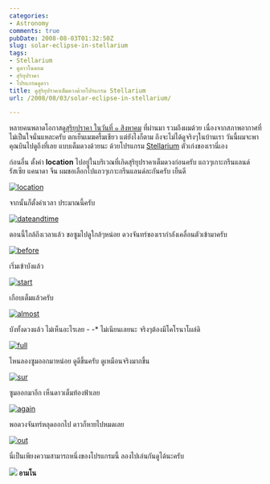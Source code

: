 ```yaml
---
categories:
- Astronomy
comments: true
pubDate: 2008-08-03T01:32:50Z
slug: solar-eclipse-in-stellarium
tags:
- Stellarium
- ดูดาวในคอม
- สุริยุปราคา
- โปรแกรมดูดาว
title: ดูสุริยุปราคาเต็มดวงด้วยโปรแกรม Stellarium
url: /2008/08/03/solar-eclipse-in-stellarium/

---
```


หลายคนพลาดโอกาสดู[สุริยุปราคา ในวันที่ ๑ สิงหาคม](https://armno.in.th/20080716/%E0%B8%AA%E0%B8%B8%E0%B8%A3%E0%B8%B4%E0%B8%A2%E0%B8%B8%E0%B8%9B%E0%B8%A3%E0%B8%B2%E0%B8%84%E0%B8%B2-1-%E0%B8%AA%E0%B8%B4%E0%B8%87%E0%B8%AB%E0%B8%B2%E0%B8%84%E0%B8%A1-2551) ที่ผ่านมา รวมถึงผมด้วย เนื่องจากสภาพอากาศที่ไม่เป็นใจนั่นแหละครับ ตกเย็นเมฆครึ้มเชียว แต่ยังไงก็ตาม ถึงจะไม่ได้ดูจริงๆในบ้านเรา วันนี้ผมจะพาคุณบินไปดูถึงที่เลย แบบเต็มดวงด้วยนะ ด้วยโปรแกรม [Stellarium](https://armno.in.th/20071220/%E0%B8%A3%E0%B8%B5%E0%B8%A7%E0%B8%B4%E0%B8%A7-stellarium-%E0%B9%82%E0%B8%9B%E0%B8%A3%E0%B9%81%E0%B8%81%E0%B8%A3%E0%B8%A1%E0%B8%94%E0%B8%B9%E0%B8%94%E0%B8%B2%E0%B8%A7) ตัวเก่งของเรานี่เอง

ก่อนอื่น ตั้งค่า **location** ไปอยู่ในบริเวณที่เกิดสุริยุปราคาเต็มดวงก่อนครับ แถวๆเกาะกรีนแลนด์ รัสเซีย แคนาดา จีน ผมขอเลือกไปแถวๆเกาะกรีนแลนด์ละกันครับ เย็นดี

[![location](https://armno.in.th/wp-content/uploads/2008/08/location-thumb.jpg)](https://armno.in.th/wp-content/uploads/2008/08/location.jpg)

จากนั้นก็ตั้งค่าเวลา ประมาณนี้ครับ

[![dateandtime](https://armno.in.th/wp-content/uploads/2008/08/dateandtime-thumb.jpg)](https://armno.in.th/wp-content/uploads/2008/08/dateandtime.jpg)

ตอนนี้ใกล้ถึงเวลาแล้ว ขอซูมไปดูใกล้ๆหน่อย ดวงจันทร์ของเรากำลังเคลื่อนตัวเข้ามาครับ

[![before](https://armno.in.th/wp-content/uploads/2008/08/before-thumb.jpg)](https://armno.in.th/wp-content/uploads/2008/08/before.jpg)

เริ่มเข้าบังแล้ว

[![start](https://armno.in.th/wp-content/uploads/2008/08/start-thumb.jpg)](https://armno.in.th/wp-content/uploads/2008/08/start.jpg)

เกือบเต็มแล้วครับ

[![almost](https://armno.in.th/wp-content/uploads/2008/08/almost-thumb.jpg)](https://armno.in.th/wp-content/uploads/2008/08/almost.jpg)

บังทั้งดวงแล้ว ไม่เห็นอะไรเลย - -* ไม่เนียนเลยนะ จริงๆต้องมีโคโรนาโผล่ดิ

[![full](https://armno.in.th/wp-content/uploads/2008/08/full-thumb.jpg)](https://armno.in.th/wp-content/uploads/2008/08/full.jpg)

ไหนลองซูมออกมาหน่อย ดูดีขึ้นครับ ดูเหมือนจริงมากขึ้น

[![sur](https://armno.in.th/wp-content/uploads/2008/08/sur-thumb.jpg)](https://armno.in.th/wp-content/uploads/2008/08/sur.jpg)

ซูมออกมาอีก เห็นดาวเต็มท้องฟ้าเลย

[![again](https://armno.in.th/wp-content/uploads/2008/08/again-thumb.jpg)](https://armno.in.th/wp-content/uploads/2008/08/again.jpg)

พอดวงจันทร์หลุดออกไป ดาวก็หายไปหมดเลย

[![out](https://armno.in.th/wp-content/uploads/2008/08/out-thumb.jpg)](https://armno.in.th/wp-content/uploads/2008/08/out.jpg)

นี่เป็นเพียงความสามารถหนึ่งของโปรแกรมนี้ ลองไปเล่นกันดูได้นะครับ

**![](https://armno.in.th/wp-content/uploads/2008/07/ava120-thumb.gif)
อามโน**
